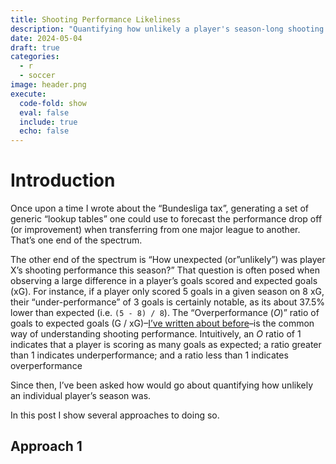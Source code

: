 ```yaml
---
title: Shooting Performance Likeliness
description: "Quantifying how unlikely a player's season-long shooting performance was"
date: 2024-05-04
draft: true
categories:
  - r
  - soccer
image: header.png
execute: 
  code-fold: show
  eval: false
  include: true
  echo: false
---
```


# Introduction

Once upon a time I wrote about the "Bundesliga tax", generating a set of generic "lookup tables" one could use to forecast the performance drop off (or improvement) when transferring from one major league to another. That's one end of the spectrum.

The other end of the spectrum is "How unexpected (or "unlikely") was player X's shooting performance this season?" That question is often posed when observing a large difference in a player's goals scored and expected goals (xG). For instance, if a player only scored 5 goals in a given season on 8 xG, their "under-performance" of 3 goals is certainly notable, as its about 37.5% lower than expected (i.e. `(5 - 8) / 8`). The "Overperformance ($O$)" ratio of goals to expected goals (G / xG)--[I've written about before](posts/xg-ratio-empirical-bayes/)--is the common way of understanding shooting performance. Intuitively, an $O$ ratio of 1 indicates that a player is scoring as many goals as expected; a ratio greater than 1 indicates underperformance; and a ratio less than 1 indicates overperformance

Since then, I've been asked how would go about quantifying how unlikely an individual player's season was.

In this post I show several approaches to doing so.

## Approach 1

```r

```
